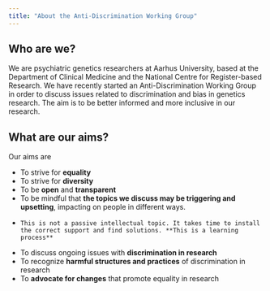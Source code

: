 ```yaml
---
title: "About the Anti-Discrimination Working Group"
---
```


## Who are we? 

We are psychiatric genetics researchers at Aarhus University, based at the Department of Clinical Medicine and the National Centre for Register-based Research. We have recently started an Anti-Discrimination Working Group in order to discuss issues related to discrimination and bias in genetics research. The aim is to be better informed and more inclusive in our research.

 
## What are our aims?

Our aims are 

* To strive for **equality**
* To strive for **diversity**
* To be **open** and **transparent**
* To be mindful that **the topics we discuss may be triggering and upsetting**, impacting on people in different ways.
 +     This is not a passive intellectual topic. It takes time to install the correct support and find solutions. **This is a learning process**
* To discuss ongoing issues with **discrimination in research**
* To recognize **harmful structures and practices** of discrimination in research
* To **advocate for changes** that promote equality in research